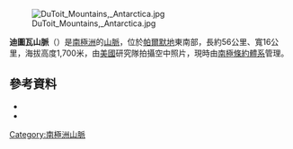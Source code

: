 [[Image:DuToit_Mountains,_Antarctica.jpg|thumb]]

{{Coord|72|28|S|62|11|W| type:mountain_region:AQ_source:GNIS| display=title}}

'''迪圖瓦山脈'''（{{lang-en|Du Toit Mountains}}）是[[南極洲|南極洲]]的[[山脈|山脈]]，位於[[帕爾默地|帕爾默地]]東南部，長約56公里、寬16公里，海拔高度1,700米，由[[美國|美國]]研究隊拍攝空中照片，現時由[[南極條約體系|南極條約體系]]管理。

==參考資料==
*{{cite gnis | type = antarid | id = 4211| name = Du Toit Mountains| accessdate = 2012-02-01}}
*{{usgs-gazetteer|id=4211}}

{{Antarctica-geo-stub}}
[[Category:南極洲山脈|Category:南極洲山脈]]